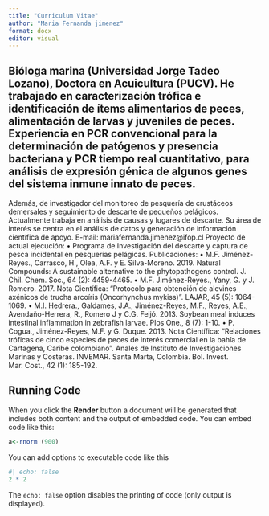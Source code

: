 ```yaml
---
title: "Curriculum Vitae"
author: "Maria Fernanda jimenez"
format: docx
editor: visual
---
```


## Bióloga marina (Universidad Jorge Tadeo Lozano), Doctora en Acuicultura (PUCV). He trabajado en caracterización trófica e identificación de ítems alimentarios de peces, alimentación de larvas y juveniles de peces. Experiencia en PCR convencional para la determinación de patógenos y presencia bacteriana y PCR tiempo real cuantitativo, para análisis de expresión génica de algunos genes del sistema inmune innato de peces. 

Además, de investigador del monitoreo de pesquería de crustáceos demersales y seguimiento de descarte de pequeños pelágicos. Actualmente trabaja en análisis de causas y lugares de descarte. Su área de interés se centra en el análisis de datos y generación de información científica de apoyo.  E-mail: mariafernanda.jimenez@ifop.cl 
Proyecto de actual ejecución: 
•	Programa de Investigación del descarte y captura de pesca incidental en pesquerías pelágicas.
Publicaciones:
•	M.F. Jiménez-Reyes., Carrasco, H., Olea, A.F. y E. Silva-Moreno. 2019. Natural Compounds: A sustainable alternative to the phytopathogens control. J. Chil. Chem. Soc., 64 (2): 4459-4465.
•	M.F. Jiménez-Reyes., Yany, G. y J. Romero. 2017. Nota Científica: “Protocolo para obtención de alevines axénicos de trucha arcoíris (Oncorhynchus mykiss)”. LAJAR, 45 (5): 1064-1069.
•	M.I. Hedrera., Galdames, J.A., Jiménez-Reyes, M.F., Reyes, A.E., Avendaño-Herrera, R., Romero J y C.G. Feijó. 2013. Soybean meal induces intestinal inflammation in zebrafish larvae. Plos One., 8 (7): 1-10. 
•	P. Cogua., Jiménez-Reyes, M.F. y G. Duque. 2013. Nota Científica: “Relaciones tróficas de cinco especies de peces de interés comercial en la bahía de Cartagena, Caribe colombiano”. Anales de Instituto de Investigaciones Marinas y Costeras. INVEMAR. Santa Marta, Colombia. Bol. Invest. Mar. Cost., 42 (1): 185-192. 


## Running Code

When you click the **Render** button a document will be generated that includes both content and the output of embedded code. You can embed code like this:

```r
a<-rnorm (900)
```

You can add options to executable code like this

```r
#| echo: false
2 * 2
```

The `echo: false` option disables the printing of code (only output is displayed).
